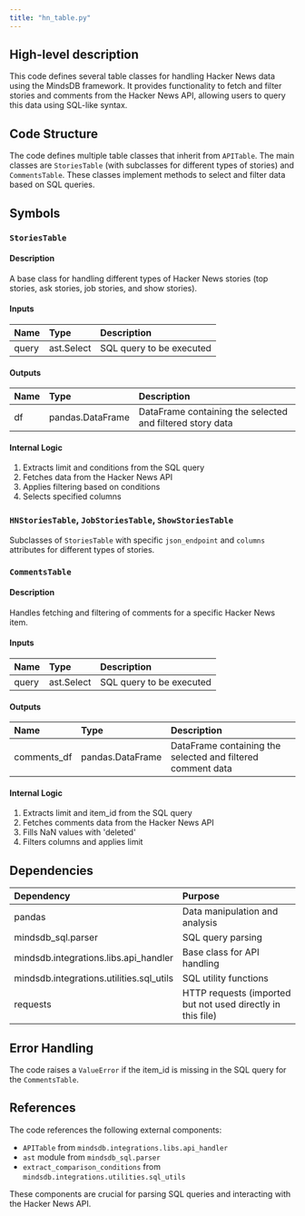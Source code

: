```yaml
---
title: "hn_table.py"
---
```


## High-level description
This code defines several table classes for handling Hacker News data using the MindsDB framework. It provides functionality to fetch and filter stories and comments from the Hacker News API, allowing users to query this data using SQL-like syntax.

## Code Structure
The code defines multiple table classes that inherit from `APITable`. The main classes are `StoriesTable` (with subclasses for different types of stories) and `CommentsTable`. These classes implement methods to select and filter data based on SQL queries.

## Symbols

### `StoriesTable`
#### Description
A base class for handling different types of Hacker News stories (top stories, ask stories, job stories, and show stories).

#### Inputs
| Name | Type | Description |
|:-----|:-----|:------------|
| query | ast.Select | SQL query to be executed |

#### Outputs
| Name | Type | Description |
|:-----|:-----|:------------|
| df | pandas.DataFrame | DataFrame containing the selected and filtered story data |

#### Internal Logic
1. Extracts limit and conditions from the SQL query
2. Fetches data from the Hacker News API
3. Applies filtering based on conditions
4. Selects specified columns

### `HNStoriesTable`, `JobStoriesTable`, `ShowStoriesTable`
Subclasses of `StoriesTable` with specific `json_endpoint` and `columns` attributes for different types of stories.

### `CommentsTable`
#### Description
Handles fetching and filtering of comments for a specific Hacker News item.

#### Inputs
| Name | Type | Description |
|:-----|:-----|:------------|
| query | ast.Select | SQL query to be executed |

#### Outputs
| Name | Type | Description |
|:-----|:-----|:------------|
| comments_df | pandas.DataFrame | DataFrame containing the selected and filtered comment data |

#### Internal Logic
1. Extracts limit and item_id from the SQL query
2. Fetches comments data from the Hacker News API
3. Fills NaN values with 'deleted'
4. Filters columns and applies limit

## Dependencies
| Dependency | Purpose |
|:-----------|:--------|
| pandas | Data manipulation and analysis |
| mindsdb_sql.parser | SQL query parsing |
| mindsdb.integrations.libs.api_handler | Base class for API handling |
| mindsdb.integrations.utilities.sql_utils | SQL utility functions |
| requests | HTTP requests (imported but not used directly in this file) |

## Error Handling
The code raises a `ValueError` if the item_id is missing in the SQL query for the `CommentsTable`.

## References
The code references the following external components:
- `APITable` from `mindsdb.integrations.libs.api_handler`
- `ast` module from `mindsdb_sql.parser`
- `extract_comparison_conditions` from `mindsdb.integrations.utilities.sql_utils`

These components are crucial for parsing SQL queries and interacting with the Hacker News API.